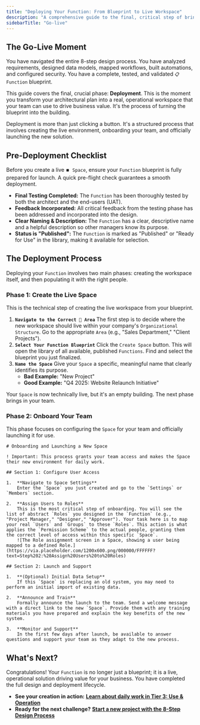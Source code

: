 ```yaml
---
title: "Deploying Your Function: From Blueprint to Live Workspace"
description: "A comprehensive guide to the final, critical step of bringing your solution to life: deploying your Function blueprint into a live, operational Space for your team."
sidebarTitle: "Go-live"
---
```


## The Go-Live Moment

You have navigated the entire 8-step design process. You have analyzed requirements, designed data models, mapped workflows, built automations, and configured security. You have a complete, tested, and validated `📋 Function` blueprint.

This guide covers the final, crucial phase: **Deployment**. This is the moment you transform your architectural plan into a real, operational workspace that your team can use to drive business value. It's the process of turning the blueprint into the building.

<Info>
  Deployment is more than just clicking a button. It's a structured process that involves creating the live environment, onboarding your team, and officially launching the new solution.
</Info>

## Pre-Deployment Checklist

Before you create a live `⏹️ Space`, ensure your `Function` blueprint is fully prepared for launch. A quick pre-flight check guarantees a smooth deployment.

- **Final Testing Completed:** The `Function` has been thoroughly tested by both the architect and the end-users (UAT).
- **Feedback Incorporated:** All critical feedback from the testing phase has been addressed and incorporated into the design.
- **Clear Naming & Description:** The `Function` has a clear, descriptive name and a helpful description so other managers know its purpose.
- **Status is "Published":** The `Function` is marked as "Published" or "Ready for Use" in the library, making it available for selection.

## The Deployment Process

Deploying your `Function` involves two main phases: creating the workspace itself, and then populating it with the right people.

### Phase 1: Create the Live Space

This is the technical step of creating the live workspace from your blueprint.

1. **`Navigate to the Correct 📂 Area`**
   The first step is to decide where the new workspace should live within your company's `Organizational Structure`. Go to the appropriate `Area` (e.g., "Sales Department," "Client Projects").
2. **`Select Your Function Blueprint`**
   Click the `Create Space` button. This will open the library of all available, published `Functions`. Find and select the blueprint you just finalized.
3. **`Name the Space`**
   Give your `Space` a specific, meaningful name that clearly identifies its purpose.
   - **Bad Example:** "New Project"
   - **Good Example:** "Q4 2025: Website Relaunch Initiative"

Your `Space` is now technically live, but it's an empty building. The next phase brings in your team.

### Phase 2: Onboard Your Team

This phase focuses on configuring the `Space` for your team and officially launching it for use.

```guidejar
# Onboarding and Launching a New Space

! Important: This process grants your team access and makes the Space their new environment for daily work.

## Section 1: Configure User Access

1.  **Navigate to Space Settings**
    Enter the `Space` you just created and go to the `Settings` or `Members` section.

2.  **Assign Users to Roles**
    This is the most critical step of onboarding. You will see the list of abstract `Roles` you designed in the `Function` (e.g., "Project Manager," "Designer," "Approver"). Your task here is to map your real `Users` and `Groups` to these `Roles`. This action is what applies the `Permission Scheme` to the actual people, granting them the correct level of access within this specific `Space`.
    ![The Role assignment screen in a Space, showing a user being mapped to a defined Role.](https://via.placeholder.com/1200x600.png/000000/FFFFFF?text=Step%202:%20Assign%20Users%20to%20Roles)

## Section 2: Launch and Support

1.  **(Optional) Initial Data Setup**
    If this `Space` is replacing an old system, you may need to perform an initial import of existing data.

2.  **Announce and Train**
    Formally announce the launch to the team. Send a welcome message with a direct link to the new `Space`. Provide them with any training materials you have prepared and explain the key benefits of the new system.

3.  **Monitor and Support**
    In the first few days after launch, be available to answer questions and support your team as they adapt to the new process.
```

## What's Next?

Congratulations\! Your `Function` is no longer just a blueprint; it is a live, operational solution driving value for your business. You have completed the full design and deployment lifecycle.

- **See your creation in action:** [**Learn about daily work in Tier 3: Use & Operation**](https://www.google.com/search?q=/platform/use-and-operate/)
- **Ready for the next challenge?** [**Start a new project with the 8-Step Design Process**](https://www.google.com/search?q=/platform/function-design/design-process/)